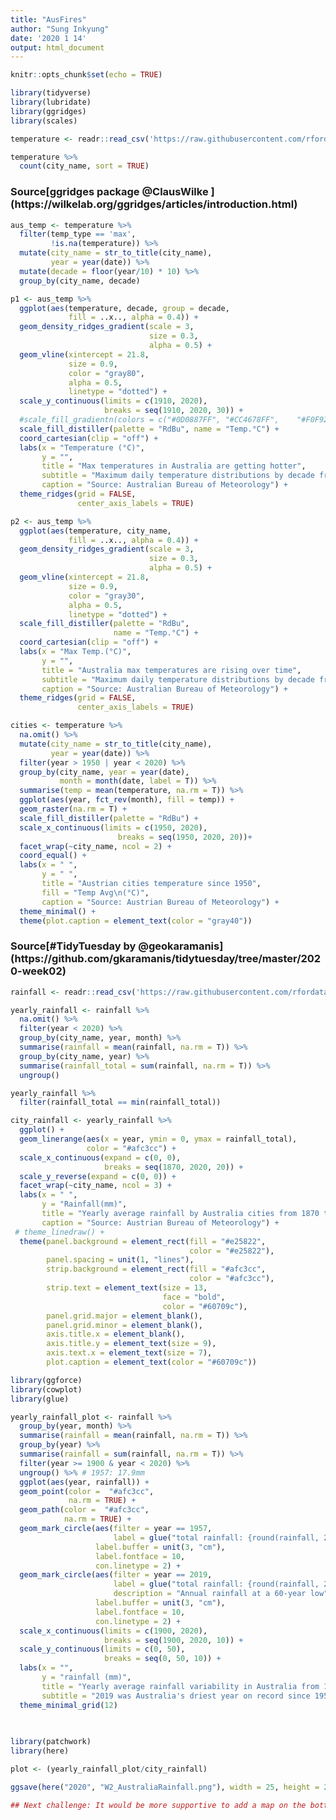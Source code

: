 ```yaml
---
title: "AusFires"
author: "Sung Inkyung"
date: '2020 1 14'
output: html_document
---
```


```r
knitr::opts_chunk$set(echo = TRUE)
```

```r
library(tidyverse)
library(lubridate)
library(ggridges)
library(scales)
```

```r
temperature <- readr::read_csv('https://raw.githubusercontent.com/rfordatascience/tidytuesday/master/data/2020/2020-01-07/temperature.csv')

```


```r
temperature %>% 
  count(city_name, sort = TRUE)
```
### Source[ggridges package @ClausWilke ] (https://wilkelab.org/ggridges/articles/introduction.html)
```r
aus_temp <- temperature %>% 
  filter(temp_type == 'max', 
         !is.na(temperature)) %>% 
  mutate(city_name = str_to_title(city_name), 
         year = year(date)) %>% 
  mutate(decade = floor(year/10) * 10) %>% 
  group_by(city_name, decade)

p1 <- aus_temp %>% 
  ggplot(aes(temperature, decade, group = decade, 
             fill = ..x.., alpha = 0.4)) +
  geom_density_ridges_gradient(scale = 3, 
                               size = 0.3,
                               alpha = 0.5) +
  geom_vline(xintercept = 21.8,
             size = 0.9,
             color = "gray80",
             alpha = 0.5,
             linetype = "dotted") +
  scale_y_continuous(limits = c(1910, 2020),
                     breaks = seq(1910, 2020, 30)) +
  #scale_fill_gradientn(colors = c("#0D0887FF", "#CC4678FF",    "#F0F921FF"), name = "Temp.°C") +
  scale_fill_distiller(palette = "RdBu", name = "Temp.°C") +
  coord_cartesian(clip = "off") +
  labs(x = "Temperature (°C)",
       y = "",
       title = "Max temperatures in Australia are getting hotter",
       subtitle = "Maximum daily temperature distributions by decade from cities \nMelbourne, Perth, Kent, Port, Sydney, Canberra, and Brisbane",
       caption = "Source: Australian Bureau of Meteorology") +
  theme_ridges(grid = FALSE,
               center_axis_labels = TRUE)
```


```r
p2 <- aus_temp %>% 
  ggplot(aes(temperature, city_name,
             fill = ..x.., alpha = 0.4)) +
  geom_density_ridges_gradient(scale = 3, 
                               size = 0.3,
                               alpha = 0.5) +
  geom_vline(xintercept = 21.8,
             size = 0.9,
             color = "gray30",
             alpha = 0.5,
             linetype = "dotted") +
  scale_fill_distiller(palette = "RdBu",
                       name = "Temp.°C") +
  coord_cartesian(clip = "off") +
  labs(x = "Max Temp.(°C)",
       y = "",
       title = "Australia max temperatures are rising over time",
       subtitle = "Maximum daily temperature distributions by decade from 1910 to 2018",
       caption = "Source: Australian Bureau of Meteorology") +
  theme_ridges(grid = FALSE,
               center_axis_labels = TRUE)

```

```r
cities <- temperature %>% 
  na.omit() %>% 
  mutate(city_name = str_to_title(city_name),
         year = year(date)) %>% 
  filter(year > 1950 | year < 2020) %>% 
  group_by(city_name, year = year(date), 
           month = month(date, label = T)) %>%
  summarise(temp = mean(temperature, na.rm = T)) %>% 
  ggplot(aes(year, fct_rev(month), fill = temp)) +
  geom_raster(na.rm = T) +
  scale_fill_distiller(palette = "RdBu") +
  scale_x_continuous(limits = c(1950, 2020),
                        breaks = seq(1950, 2020, 20))+
  facet_wrap(~city_name, ncol = 2) +
  coord_equal() +
  labs(x = " ",
       y = " ",
       title = "Austrian cities temperature since 1950",
       fill = "Temp Avg\n(°C)",
       caption = "Source: Austrian Bureau of Meteorology") +
  theme_minimal() +
  theme(plot.caption = element_text(color = "gray40"))
```
### Source[#TidyTuesday by @geokaramanis] (https://github.com/gkaramanis/tidytuesday/tree/master/2020-week02)
```r
rainfall <- readr::read_csv('https://raw.githubusercontent.com/rfordatascience/tidytuesday/master/data/2020/2020-01-07/rainfall.csv')

```

```r
yearly_rainfall <- rainfall %>% 
  na.omit() %>% 
  filter(year < 2020) %>% 
  group_by(city_name, year, month) %>%
  summarise(rainfall = mean(rainfall, na.rm = T)) %>% 
  group_by(city_name, year) %>% 
  summarise(rainfall_total = sum(rainfall, na.rm = T)) %>% 
  ungroup()

yearly_rainfall %>% 
  filter(rainfall_total == min(rainfall_total))

```

```r
city_rainfall <- yearly_rainfall %>% 
  ggplot() +
  geom_linerange(aes(x = year, ymin = 0, ymax = rainfall_total),
                 color = "#afc3cc") +
  scale_x_continuous(expand = c(0, 0),
                     breaks = seq(1870, 2020, 20)) +
  scale_y_reverse(expand = c(0, 0)) +
  facet_wrap(~city_name, ncol = 3) +
  labs(x = " ",
       y = "Rainfall(mm)",
       title = "Yearly average rainfall by Australia cities from 1870 to 2019",
       caption = "Source: Austrian Bureau of Meteorology") +
 # theme_linedraw() +
  theme(panel.background = element_rect(fill = "#e25822", 
                                        color = "#e25822"),
        panel.spacing = unit(1, "lines"),
        strip.background = element_rect(fill = "#afc3cc",
                                        color = "#afc3cc"),
        strip.text = element_text(size = 13,
                                  face = "bold",
                                  color = "#60709c"),
        panel.grid.major = element_blank(),
        panel.grid.minor = element_blank(),
        axis.title.x = element_blank(),
        axis.title.y = element_text(size = 9),
        axis.text.x = element_text(size = 7),
        plot.caption = element_text(color = "#60709c"))
```

```r
library(ggforce)
library(cowplot)
library(glue)

yearly_rainfall_plot <- rainfall %>% 
  group_by(year, month) %>% 
  summarise(rainfall = mean(rainfall, na.rm = T)) %>%
  group_by(year) %>%
  summarise(rainfall = sum(rainfall, na.rm = T)) %>%
  filter(year >= 1900 & year < 2020) %>%
  ungroup() %>% # 1957: 17.9mm
  ggplot(aes(year, rainfall)) +
  geom_point(color =  "#afc3cc",
             na.rm = TRUE) +
  geom_path(color =  "#afc3cc",
            na.rm = TRUE) +
  geom_mark_circle(aes(filter = year == 1957,
                       label = glue("total rainfall: {round(rainfall, 2)} mm")),
                   label.buffer = unit(3, "cm"),
                   label.fontface = 10,
                   con.linetype = 2) +
  geom_mark_circle(aes(filter = year == 2019,
                       label = glue("total rainfall: {round(rainfall, 2)} mm"),
                       description = "Annual rainfall at a 60-year low"),
                   label.buffer = unit(3, "cm"),
                   label.fontface = 10,
                   con.linetype = 2) +
  scale_x_continuous(limits = c(1900, 2020),
                     breaks = seq(1900, 2020, 10)) +
  scale_y_continuous(limits = c(0, 50),
                     breaks = seq(0, 50, 10)) +
  labs(x = "",
       y = "rainfall (mm)",
       title = "Yearly average rainfall variability in Australia from 1900 to 2019",
       subtitle = "2019 was Australia's driest year on record since 1957(17.97 mm)") +
  theme_minimal_grid(12)
  
              
```

```r
library(patchwork)
library(here)

plot <- (yearly_rainfall_plot/city_rainfall)

ggsave(here("2020", "W2_AustraliaRainfall.png"), width = 25, height = 23, units = "cm")

## Next challenge: It would be more supportive to add a map on the bottome left of the first plot to identify cities location.
```

